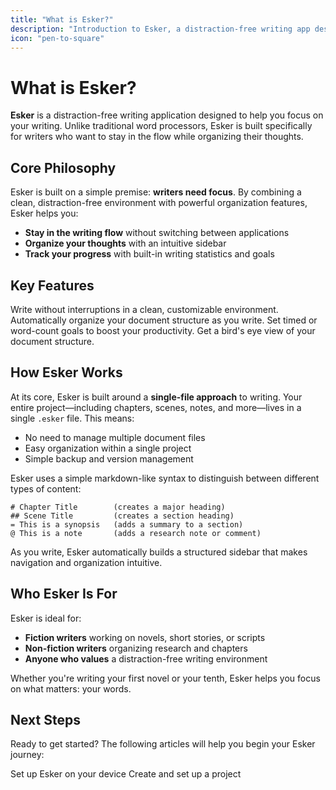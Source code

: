 ```yaml
---
title: "What is Esker?"
description: "Introduction to Esker, a distraction-free writing app designed for focus and productivity."
icon: "pen-to-square"
---
```


# What is Esker?

**Esker** is a distraction-free writing application designed to help you focus on your writing. Unlike traditional word processors, Esker is built specifically for writers who want to stay in the flow while organizing their thoughts.

## Core Philosophy

Esker is built on a simple premise: **writers need focus**. By combining a clean, distraction-free environment with powerful organization features, Esker helps you:

- **Stay in the writing flow** without switching between applications
- **Organize your thoughts** with an intuitive sidebar
- **Track your progress** with built-in writing statistics and goals

## Key Features

<CardGroup cols={2}>
  <Card title="Distraction-Free Editor" icon="pen">
    Write without interruptions in a clean, customizable environment.
  </Card>
  <Card title="Dynamic Sidebar" icon="bars">
    Automatically organize your document structure as you write.
  </Card>
  <Card title="Writing Sprints" icon="person-running">
    Set timed or word-count goals to boost your productivity.
  </Card>
  <Card title="Outline Mode" icon="list-check">
    Get a bird's eye view of your document structure.
  </Card>
</CardGroup>

## How Esker Works

At its core, Esker is built around a **single-file approach** to writing. Your entire project—including chapters, scenes, notes, and more—lives in a single `.esker` file. This means:

- No need to manage multiple document files
- Easy organization within a single project
- Simple backup and version management

Esker uses a simple markdown-like syntax to distinguish between different types of content:

```
# Chapter Title        (creates a major heading)
## Scene Title         (creates a section heading)
= This is a synopsis   (adds a summary to a section)
@ This is a note       (adds a research note or comment)
```

As you write, Esker automatically builds a structured sidebar that makes navigation and organization intuitive.

## Who Esker Is For

Esker is ideal for:

- **Fiction writers** working on novels, short stories, or scripts
- **Non-fiction writers** organizing research and chapters
- **Anyone who values** a distraction-free writing environment

Whether you're writing your first novel or your tenth, Esker helps you focus on what matters: your words.

## Next Steps

Ready to get started? The following articles will help you begin your Esker journey:

<CardGroup cols={2}>
  <Card title="Installing Esker" icon="download" href="/getting-started/installing">
    Set up Esker on your device
  </Card>
  <Card title="Your First Project" icon="file-circle-plus" href="/getting-started/first-project">
    Create and set up a project
  </Card>
</CardGroup>